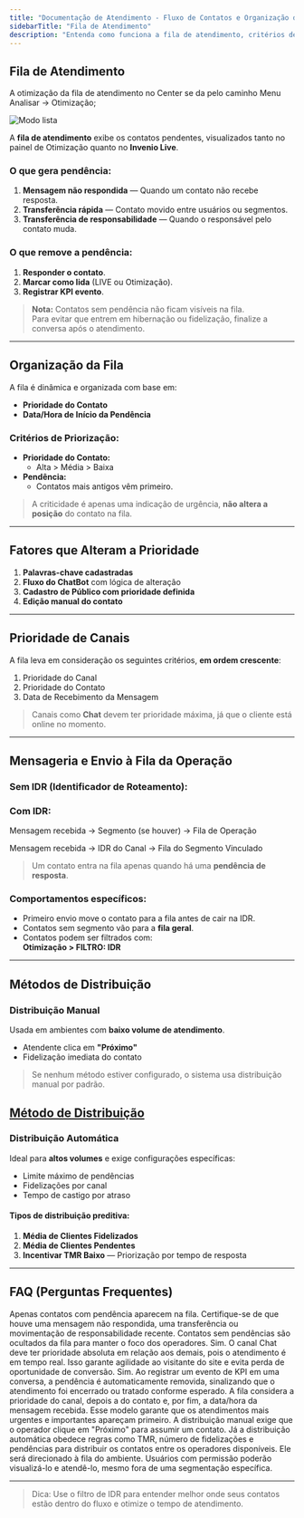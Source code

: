 ```yaml
---
title: "Documentação de Atendimento - Fluxo de Contatos e Organização da Fila"
sidebarTitle: "Fila de Atendimento"
description: "Entenda como funciona a fila de atendimento, critérios de prioridade e métodos de distribuição no Invenio Live."
---
```


##  Fila de Atendimento

A otimização da fila de atendimento no Center se da pelo caminho Menu Analisar -> Otimização;

![Modo lista](https://robbublob.blob.core.windows.net/docs/otimizacao.png)

A **fila de atendimento** exibe os contatos pendentes, visualizados tanto no painel de Otimização quanto no **Invenio Live**.

###  O que gera pendência:

1. **Mensagem não respondida** — Quando um contato não recebe resposta.  
2. **Transferência rápida** — Contato movido entre usuários ou segmentos.  
3. **Transferência de responsabilidade** — Quando o responsável pelo contato muda.

###  O que remove a pendência:

1. **Responder o contato**.  
2. **Marcar como lida** (LIVE ou Otimização).  
3. **Registrar KPI evento**.

>  **Nota:** Contatos sem pendência não ficam visíveis na fila.  
Para evitar que entrem em hibernação ou fidelização, finalize a conversa após o atendimento.

---

##  Organização da Fila

A fila é dinâmica e organizada com base em:

- **Prioridade do Contato**  
- **Data/Hora de Início da Pendência**

### Critérios de Priorização:

- **Prioridade do Contato:**  
  - Alta > Média > Baixa
- **Pendência:**  
  - Contatos mais antigos vêm primeiro.

> A criticidade é apenas uma indicação de urgência, **não altera a posição** do contato na fila.

---

##  Fatores que Alteram a Prioridade

1. **Palavras-chave cadastradas**  
2. **Fluxo do ChatBot** com lógica de alteração  
3. **Cadastro de Público com prioridade definida**  
4. **Edição manual do contato**

---

##  Prioridade de Canais

A fila leva em consideração os seguintes critérios, **em ordem crescente**:

1. Prioridade do Canal  
2. Prioridade do Contato  
3. Data de Recebimento da Mensagem

>  Canais como **Chat** devem ter prioridade máxima, já que o cliente está online no momento.

---

##  Mensageria e Envio à Fila da Operação

### Sem IDR (Identificador de Roteamento):


### Com IDR:

Mensagem recebida → Segmento (se houver) → Fila de Operação

Mensagem recebida → IDR do Canal → Fila do Segmento Vinculado


>  Um contato entra na fila apenas quando há uma **pendência de resposta**.

### Comportamentos específicos:

- Primeiro envio move o contato para a fila antes de cair na IDR.
- Contatos sem segmento vão para a **fila geral**.
- Contatos podem ser filtrados com:  
  **Otimização > FILTRO: IDR**

---

##  Métodos de Distribuição

###  Distribuição Manual

Usada em ambientes com **baixo volume de atendimento**.  
- Atendente clica em **"Próximo"**  
- Fidelização imediata do contato

>  Se nenhum método estiver configurado, o sistema usa distribuição manual por padrão.

 [Método de Distribuição](https://docs.robbu.global/docs/live/metodos-de-distribuicao)
---

###  Distribuição Automática

Ideal para **altos volumes** e exige configurações específicas:

- Limite máximo de pendências  
- Fidelizações por canal  
- Tempo de castigo por atraso

#### Tipos de distribuição preditiva:

1. **Média de Clientes Fidelizados**  
2. **Média de Clientes Pendentes**  
3. **Incentivar TMR Baixo** — Priorização por tempo de resposta

---

##  FAQ (Perguntas Frequentes)

<AccordionGroup>

<Accordion title="Por que um contato não aparece na fila?">
Apenas contatos com pendência aparecem na fila. Certifique-se de que houve uma mensagem não respondida, uma transferência ou movimentação de responsabilidade recente. Contatos sem pendências são ocultados da fila para manter o foco dos operadores.
</Accordion>

<Accordion title="O canal Chat sempre terá prioridade?">
Sim. O canal Chat deve ter prioridade absoluta em relação aos demais, pois o atendimento é em tempo real. Isso garante agilidade ao visitante do site e evita perda de oportunidade de conversão.
</Accordion>

<Accordion title="Registrar KPI remove a pendência?">
Sim. Ao registrar um evento de KPI em uma conversa, a pendência é automaticamente removida, sinalizando que o atendimento foi encerrado ou tratado conforme esperado.
</Accordion>

<Accordion title="Como funciona a prioridade na fila de atendimento?">
A fila considera a prioridade do canal, depois a do contato e, por fim, a data/hora da mensagem recebida. Esse modelo garante que os atendimentos mais urgentes e importantes apareçam primeiro.
</Accordion>

<Accordion title="Qual a diferença entre distribuição manual e automática?">
A distribuição manual exige que o operador clique em "Próximo" para assumir um contato. Já a distribuição automática obedece regras como TMR, número de fidelizações e pendências para distribuir os contatos entre os operadores disponíveis.
</Accordion>

<Accordion title="O que acontece se um contato não tiver segmento definido?">
Ele será direcionado à fila do ambiente. Usuários com permissão poderão visualizá-lo e atendê-lo, mesmo fora de uma segmentação específica.
</Accordion>

</AccordionGroup>

---
>  Dica: Use o filtro de IDR para entender melhor onde seus contatos estão dentro do fluxo e otimize o tempo de atendimento.

